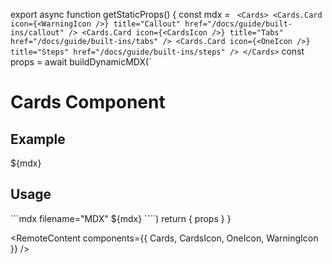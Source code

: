 
export async function getStaticProps() {
  const mdx = `
<Cards>
  <Cards.Card
    icon={<WarningIcon />}
    title="Callout"
    href="/docs/guide/built-ins/callout"
  />
  <Cards.Card
    icon={<CardsIcon />}
    title="Tabs"
    href="/docs/guide/built-ins/tabs"
  />
  <Cards.Card
    icon={<OneIcon />}
    title="Steps"
    href="/docs/guide/built-ins/steps"
  />
</Cards>`
  const props = await buildDynamicMDX(`
# Cards Component

## Example
${mdx}

## Usage

\`\`\`mdx filename="MDX"
${mdx}
\`\`\``)
  return { props }
}

<RemoteContent components={{ Cards, CardsIcon, OneIcon, WarningIcon }} />
